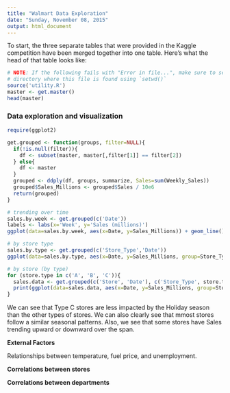 ```yaml
---
title: "Walmart Data Exploration"
date: "Sunday, November 08, 2015"
output: html_document
---
```


To start, the three separate tables that were provided in the Kaggle competition have been merged together into one table. Here's what the head of that table looks like:

```r
# NOTE: If the following fails with "Error in file...", make sure to set the working director to the 
# directory where this file is found using `setwd()`
source('utility.R')
master <- get.master()
head(master)
```

### Data exploration and visualization

```r
require(ggplot2)

get.grouped <- function(groups, filter=NULL){
  if(!is.null(filter)){
    df <- subset(master, master[,filter[1]] == filter[2])
  } else{
    df <- master
  }
  grouped <- ddply(df, groups, summarize, Sales=sum(Weekly_Sales))
  grouped$Sales_Millions <- grouped$Sales / 10e6
  return(grouped)
}

# trending over time
sales.by.week <- get.grouped(c('Date'))
labels <- labs(x='Week', y='Sales (millions)')
ggplot(data=sales.by.week, aes(x=Date, y=Sales_Millions)) + geom_line() + labels

# by store type
sales.by.type <- get.grouped(c('Store_Type','Date'))
ggplot(data=sales.by.type, aes(x=Date, y=Sales_Millions, group=Store_Type, color=Store_Type)) + geom_line() + labels

# by store (by type)
for (store.type in c('A', 'B', 'C')){
  sales.data <- get.grouped(c('Store', 'Date'), c('Store_Type', store.type))
  print(ggplot(data=sales.data, aes(x=Date, y=Sales_Millions, group=Store, color=Store)) + geom_line() + labels + labs(title=paste("Type", store.type, 'Store Sales by Store')) + guides(color=FALSE))
}
```

We can see that Type C stores are less impacted by the Holiday season than the other types of stores. We can also clearly see that mmost stores follow a similar seasonal patterns. Also, we see that some stores have Sales trending upward or downward over the span.

**External Factors**

Relationships between temperature, fuel price, and unemployment.

**Correlations between stores**

**Correlations between departments**